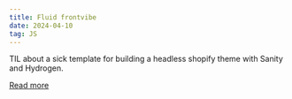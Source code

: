 ```yaml
---
title: Fluid frontvibe
date: 2024-04-10
tag: JS
---
```


TIL about a sick template for building a headless shopify theme with Sanity and
Hydrogen.

[Read more](https://fluid.frontvibe.com/)
